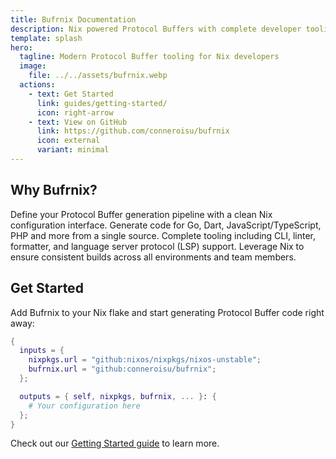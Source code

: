 ```yaml
---
title: Bufrnix Documentation
description: Nix powered Protocol Buffers with complete developer tooling.
template: splash
hero:
  tagline: Modern Protocol Buffer tooling for Nix developers
  image:
    file: ../../assets/bufrnix.webp
  actions:
    - text: Get Started
      link: guides/getting-started/
      icon: right-arrow
    - text: View on GitHub
      link: https://github.com/conneroisu/bufrnix
      icon: external
      variant: minimal
---
```



## Why Bufrnix?

<CardGrid stagger>
  <Card title="Simple Configuration" icon="setting">
    Define your Protocol Buffer generation pipeline with a clean Nix
    configuration interface.
  </Card>
  <Card title="Multi-language Support" icon="puzzle">
    Generate code for Go, Dart, JavaScript/TypeScript, PHP and more from a
    single source.
  </Card>
  <Card title="Developer Friendly" icon="open-book">
    Complete tooling including CLI, linter, formatter, and language server
    protocol (LSP) support.
  </Card>
  <Card title="Reproducible Builds" icon="rocket">
    Leverage Nix to ensure consistent builds across all environments and team
    members.
  </Card>
</CardGrid>

## Get Started

Add Bufrnix to your Nix flake and start generating Protocol Buffer code right away:

```nix
{
  inputs = {
    nixpkgs.url = "github:nixos/nixpkgs/nixos-unstable";
    bufrnix.url = "github:conneroisu/bufrnix";
  };

  outputs = { self, nixpkgs, bufrnix, ... }: {
    # Your configuration here
  };
}
```

Check out our [Getting Started guide](/guides/getting-started/) to learn more.
